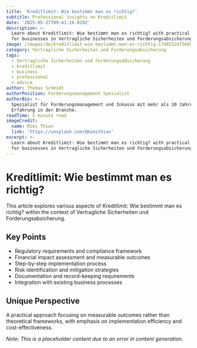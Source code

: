 ```yaml
---
title: 'Kreditlimit: Wie bestimmt man es richtig?'
subtitle: Professional insights on Kreditlimit
date: '2025-05-27T09:41:16.029Z'
description: >-
  Learn about Kreditlimit: Wie bestimmt man es richtig? with practical advice
  for businesses in Vertragliche Sicherheiten und Forderungsabsicherung.
image: /images/de/kreditlimit-wie-bestimmt-man-es-richtig-1748252475669.jpg
category: Vertragliche Sicherheiten und Forderungsabsicherung
tags:
  - Vertragliche Sicherheiten und Forderungsabsicherung
  - kreditlimit
  - business
  - professional
  - advice
author: Thomas Schmidt
authorPosition: Forderungsmanagement Spezialist
authorBio: >-
  Spezialist für Forderungsmanagement und Inkasso mit mehr als 10 Jahren
  Erfahrung in der Branche.
readTime: 5 minute read
imageCredit:
  name: Mimi Thian
  link: 'https://unsplash.com/@mimithian'
excerpt: >-
  Learn about Kreditlimit: Wie bestimmt man es richtig? with practical advice
  for businesses in Vertragliche Sicherheiten und Forderungsabsicherung.
---
```

# Kreditlimit: Wie bestimmt man es richtig?

This article explores various aspects of Kreditlimit: Wie bestimmt man es richtig? within the context of Vertragliche Sicherheiten und Forderungsabsicherung.

## Key Points
- Regulatory requirements and compliance framework
- Financial impact assessment and measurable outcomes
- Step-by-step implementation process
- Risk identification and mitigation strategies
- Documentation and record-keeping requirements
- Integration with existing business processes

## Unique Perspective
A practical approach focusing on measurable outcomes rather than theoretical frameworks, with emphasis on implementation efficiency and cost-effectiveness.

*Note: This is a placeholder content due to an error in content generation.*
